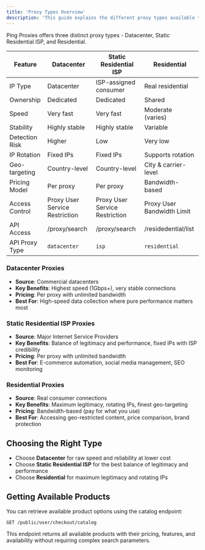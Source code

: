 ```yaml
---
title: 'Proxy Types Overview'
description: 'This guide explains the different proxy types available through Ping Proxies, helping you choose the right option for your needs.'
---
```


Ping Proxies offers three distinct proxy types - Datacenter, Static Residential ISP, and Residential.

| Feature | Datacenter | Static Residential ISP | Residential |
|---------|------------|------------------------|-------------|
| IP Type | Datacenter | ISP-assigned consumer | Real residential |
| Ownership | Dedicated | Dedicated | Shared |
| Speed | Very fast | Very fast | Moderate (varies) |
| Stability | Highly stable | Highly stable | Variable |
| Detection Risk | Higher | Low | Very low |
| IP Rotation | Fixed IPs | Fixed IPs | Supports rotation |
| Geo-targeting | Country-level | Country-level | City & carrier-level |
| Pricing Model | Per proxy | Per proxy | Bandwidth-based |
| Access Control | Proxy User Service Restriction | Proxy User Service Restriction | Proxy User Bandwidth Limit |
| API Access | /proxy/search | /proxy/search | /residedential/list |
| API Proxy Type | `datacenter` | `isp` | `residential` |

### Datacenter Proxies
- **Source**: Commercial datacenters
- **Key Benefits**: Highest speed (1Gbps+), very stable connections
- **Pricing**: Per proxy with unlimited bandwidth
- **Best For**: High-speed data collection where pure performance matters most

### Static Residential ISP Proxies
- **Source**: Major Internet Service Providers
- **Key Benefits**: Balance of legitimacy and performance, fixed IPs with ISP credibility
- **Pricing**: Per proxy with unlimited bandwidth
- **Best For**: E-commerce automation, social media management, SEO monitoring

### Residential Proxies
- **Source**: Real consumer connections
- **Key Benefits**: Maximum legitimacy, rotating IPs, finest geo-targeting
- **Pricing**: Bandwidth-based (pay for what you use)
- **Best For**: Accessing geo-restricted content, price comparison, brand protection

## Choosing the Right Type

- Choose **Datacenter** for raw speed and reliability at lower cost
- Choose **Static Residential ISP** for the best balance of legitimacy and performance
- Choose **Residential** for maximum legitimacy and rotating IPs

## Getting Available Products

You can retrieve available product options using the catalog endpoint:

```
GET /public/user/checkout/catalog
```

This endpoint returns all available products with their pricing, features, and availability without requiring complex search parameters.
